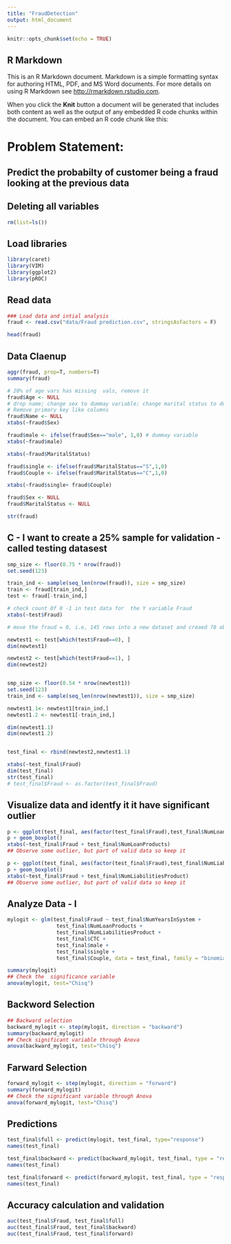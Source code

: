 ```yaml
---
title: "FraudDetection"
output: html_document
---
```


```r
knitr::opts_chunk$set(echo = TRUE)
```

## R Markdown

This is an R Markdown document. Markdown is a simple formatting syntax for authoring HTML, PDF, and MS Word documents. For more details on using R Markdown see <http://rmarkdown.rstudio.com>.

When you click the **Knit** button a document will be generated that includes both content as well as the output of any embedded R code chunks within the document. You can embed an R code chunk like this:

# Problem Statement:
## Predict the probabilty of customer being a fraud looking at the previous data

## Deleting all variables
```r
rm(list=ls())
```

## Load libraries
```r
library(caret)
library(VIM)
library(ggplot2)
library(pROC)
```

## Read data
```r

### Load data and intial analysis
fraud <- read.csv("data/Fraud prediction.csv", stringsAsFactors = F)

head(fraud)
```
## Data Claenup
```r
aggr(fraud, prop=T, numbers=T)
summary(fraud)

# 20% of age vars has missing  vals, remove it
fraud$Age <- NULL
# drop name; change sex to dummay variable; change marital status to dummy variable
# Remove primary key like columns
fraud$Name <- NULL
xtabs(~fraud$Sex)

fraud$male <- ifelse(fraud$Sex=="male", 1,0) # dummay variable
xtabs(~fraud$male)

xtabs(~fraud$MaritalStatus)

fraud$single <- ifelse(fraud$MaritalStatus=="S",1,0)
fraud$Couple <- ifelse(fraud$MaritalStatus=="C",1,0)

xtabs(~fraud$single+ fraud$Couple)

fraud$Sex <- NULL
fraud$MaritalStatus <- NULL

str(fraud)
```

## C - I want to create a 25% sample for validation - called testing datasest
```r
smp_size <- floor(0.75 * nrow(fraud))
set.seed(123)

train_ind <- sample(seq_len(nrow(fraud)), size = smp_size)
train <- fraud[train_ind,]
test <- fraud[-train_ind,]

# check count 0f 0 -1 in test data for  the Y variable Fraud
xtabs(~test$Fraud)

# move the fraud = 0, i.e, 145 rows into a new dataset and creaed 78 obs sample

newtest1 <- test[which(test$Fraud==0), ]
dim(newtest1)

newtest2 <- test[which(test$Fraud==1), ]
dim(newtest2)


smp_size <- floor(0.54 * nrow(newtest1))
set.seed(123)
train_ind <- sample(seq_len(nrow(newtest1)), size = smp_size)

newtest1.1<- newtest1[train_ind,]
newtest1.2 <- newtest1[-train_ind,]

dim(newtest1.1)
dim(newtest1.2)


test_final <- rbind(newtest2,newtest1.1)

xtabs(~test_final$Fraud)
dim(test_final)
str(test_final)
# test_final$Fraud <- as.factor(test_final$Fraud)
```


## Visualize data and identfy it it have significant outlier 
```r

p <- ggplot(test_final, aes(factor(test_final$Fraud),test_final$NumLoanProducts))
p + geom_boxplot()
xtabs(~test_final$Fraud + test_final$NumLoanProducts)
## Observe some outlier, but part of valid data so keep it

p <- ggplot(test_final, aes(factor(test_final$Fraud),test_final$NumLiabilitiesProduct))
p + geom_boxplot()
xtabs(~test_final$Fraud + test_final$NumLiabilitiesProduct)
## Observe some outlier, but part of valid data so keep it
```

## Analyze Data - I
```r
mylogit <- glm(test_final$Fraud ~ test_final$NumYearsInSystem + 
                test_final$NumLoanProducts +
                test_final$NumLiabilitiesProduct +
                test_final$CTC + 
                test_final$male +
                test_final$single +
                test_final$Couple, data = test_final, family = "binomial")

summary(mylogit)
## Check the  significance variable 
anova(mylogit, test="Chisq")
```

## Backword Selection
```r
## Backward selection
backward_mylogit <- step(mylogit, direction = "backward")
summary(backward_mylogit)
## Check significant variable through Anova
anova(backward_mylogit, test="Chisq")
```

## Farward Selection
```r
forward_mylogit <- step(mylogit, direction = "forward")
summary(forward_mylogit)
## Check the significant variable through Anova
anova(forward_mylogit, test="Chisq")
```

## Predictions 
```r
test_final$full <- predict(mylogit, test_final, type="response")
names(test_final)

test_final$backward <- predict(backward_mylogit, test_final, type = "response")
names(test_final)

test_final$forward <- predict(forward_mylogit, test_final, type = "response")
names(test_final)

```

## Accuracy calculation and validation
```r
auc(test_final$Fraud, test_final$full)
auc(test_final$Fraud, test_final$backward)
auc(test_final$Fraud, test_final$forward)

```


